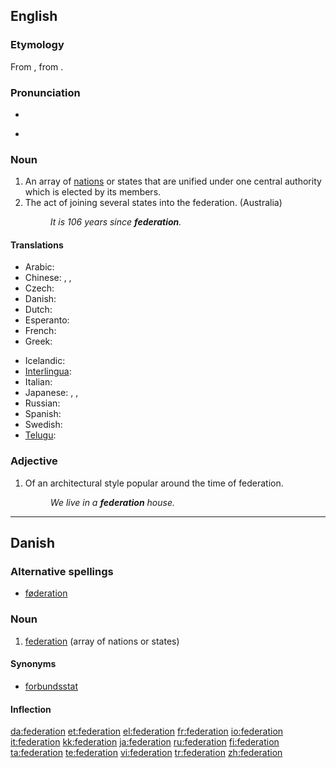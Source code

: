 {{wikipedia|dab=federation (disambiguation)|federation}}
{{also|fédération}}
==English==
{{wikipedia}}

===Etymology===
From {{LL.}} {{term|foederatio}}, from {{etyl|la}} {{term|foederare}}.

===Pronunciation===
* {{audio|en-us-federation.ogg|Audio (US)}}

* {{rhymes|eɪʃǝn}}

===Noun===
{{en-noun}}

# An array of [[nation]]s or states that are unified under one central authority which is elected by its members.
# The act of joining several states into the federation. (Australia)
#: '' It is 106 years since '''federation'''.''

====Translations====
{{trans-top|array of nations or states}}
* Arabic: {{t|ar|اتحاد|tr=ittiHaad|sc=Arab}}
* Chinese: {{zh-tsp|聯邦|联邦|liánbāng}}, {{zh-tsp|聯合會|联合会|liánhéhuì}}, {{zh-tsp|聯盟|联盟|liánméng}}
* Czech: {{t-|cs|federace|f}}
* Danish: {{t+|da|føderation|c}}
* Dutch: {{t+|nl|federatie|f}}
* Esperanto: {{t|eo|federacio|xs=Esperanto}}
* French: {{t+|fr|fédération|f}}
* Greek: {{t+|el|ομοσπονδία|f|tr=omospondía|sc=Grek}}
{{trans-mid}}
* Icelandic: {{t-|is|samband|n}}
* [[Interlingua]]: {{t-|ia|federation|xs=Interlingua}}
* Italian: {{t-|it|federazione|f}}
* Japanese: {{t-|ja|連邦|tr=renpō|sc=Jpan}}, {{t-|ja|連盟|tr=renmei|sc=Jpan}}, {{t-|ja|同盟|tr=dōmei|sc=Jpan}}
* Russian: {{t|ru|федерация|f|tr=fedératsija|sc=Cyrl}}
* Spanish: {{t-|es|federación|f}}
* Swedish: {{t-|sv|federation|c}}
* [[Telugu]]: {{t|te|సమాఖ్య|tr=samaakhya|sc=Telu}}
{{trans-bottom}}

===Adjective===
{{en-adj|-}}

# {{Australian English}} Of an architectural style popular around the time of federation.
#: ''We live in a '''federation''' house.''

----

==Danish==
{{wikipedia|lang=da}}

===Alternative spellings===

* [[føderation]]

===Noun===
{{da-noun|en|er}}

# [[federation#English|federation]] (array of nations or states)

====Synonyms====

* [[forbundsstat]]

====Inflection====
{{da-noun-infl|en|er}}

[[da:federation]]
[[et:federation]]
[[el:federation]]
[[fr:federation]]
[[io:federation]]
[[it:federation]]
[[kk:federation]]
[[ja:federation]]
[[ru:federation]]
[[fi:federation]]
[[ta:federation]]
[[te:federation]]
[[vi:federation]]
[[tr:federation]]
[[zh:federation]]